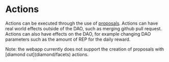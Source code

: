 
# Actions

Actions can be executed through the use of [proposals](/proposals).
Actions can have real world effects outside of the DAO, such as merging github pull request.
Actions can also have effects on the DAO, for example changing DAO parameters such as the amount of REP for the daily reward.

<Callout type="warning" emoji="⚠">
  Note: the webapp currently does not support the creation of proposals with
  [diamond cut](diamond/facets) actions.
</Callout>
